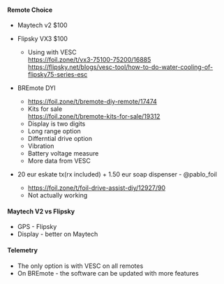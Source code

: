 #### Remote Choice

- Maytech v2 $100
- Flipsky VX3 $100

  - Using with VESC \
    https://foil.zone/t/vx3-75100-75200/16885 \
    https://flipsky.net/blogs/vesc-tool/how-to-do-water-cooling-of-flipsky75-series-esc

- BREmote DYI
  - https://foil.zone/t/bremote-diy-remote/17474
  - Kits for sale \
    https://foil.zone/t/bremote-kits-for-sale/19312
  - Display is two digits
  - Long range option
  - Differntial drive option
  - Vibration
  - Battery voltage measure
  - More data from VESC
- 20 eur eskate tx(rx included) + 1.50 eur soap dispenser - @pablo_foil
  - https://foil.zone/t/foil-drive-assist-diy/12927/90
  - Not actually working

#### Maytech V2 vs Flipsky

- GPS - Flipsky
- Display - better on Maytech

#### Telemetry

- The only option is with VESC on all remotes
- On BREmote - the software can be updated with more features

